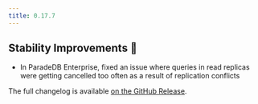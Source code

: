 ```yaml
---
title: 0.17.7
---
```


## Stability Improvements 💪

- In ParadeDB Enterprise, fixed an issue where queries in read replicas were getting cancelled too often as a result of replication conflicts

The full changelog is available [on the GitHub Release](https://github.com/paradedb/paradedb/releases/tag/v0.17.7).
